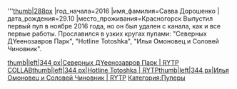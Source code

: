 '''[[Файл:Photo3ZZQWJ9C.jpg|thumb|288px]]
|год_начала=2016
|имя_фамилия=Савва Дорошенко
|дата_рождения=29.10
|место_проживания=Красногорск
Выпустил первый пуп в ноябре 2016 года, но он был удален с канала, как и все первые работы.
Прославился в узких кругах пупами: "Северных ДYeeнозавров Парк", "Hotline Totoshka", "Илья Омоновец и Соловей Чиновник".



[[Файл:Северных ДYeeнозавров Парк RYTP COLLAB|thumb|left|344 px|Северных ДYeeнозавров Парк | RYTP COLLAB]][[Файл:Hotline Totoshka RYTP-0|thumb|left|344 px|Hotline Totoshka | RYTP]][[Файл:Илья Омоновец и Соловей Чиновник RYTP|thumb|left|344 px|Илья Омоновец и Соловей Чиновник | RYTP]]
[[Категория:Пуперы]]